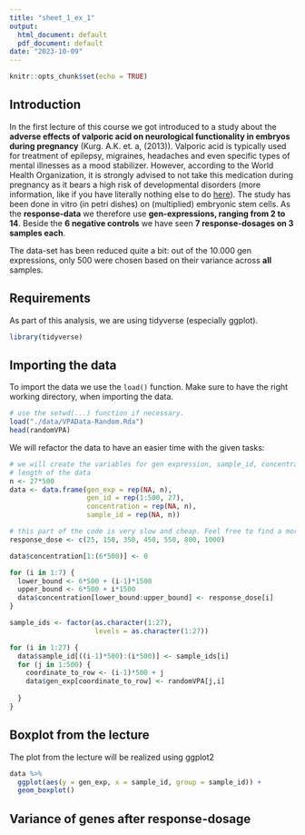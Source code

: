```yaml
---
title: "sheet_1_ex_1"
output:
  html_document: default
  pdf_document: default
date: "2023-10-09"
---
```


```r
knitr::opts_chunk$set(echo = TRUE)
```

## Introduction
In the first lecture of this course we got introduced to a study about the **adverse effects of valporic acid on neurological functionality in embryos during pregnancy** (Kurg. A.K. et. a, (2013)). Valporic acid is typically used for treatment of epilepsy, migraines, headaches and even specific types of mental illnesses as a mood stabilizer. However, according to the World Health Organization, it is strongly advised to not take this medication during pregnancy as it bears a high risk of developmental disorders (more information, like if you have literally nothing else to do [here](https://www.who.int/news/item/02-05-2023-use-of-valproic-acid-in-women-and-girls-of-childbearing-potential#:~:text=Valproic%20acid%20%28sodium%20valproate%29%20should%20not%20be%20prescribed,to%20valproic%20acid%20%28sodium%20valproate%29%20in%20the%20womb.)). The study has been done in vitro (in petri dishes) on (multiplied) embryonic stem cells. As the **response-data** we therefore use **gen-expressions, ranging from 2 to 14**. Beside the **6 negative controls** we have seen **7 response-dosages on 3 samples each**.

The data-set has been reduced quite a bit: out of the 10.000 gen expressions, only 500 were chosen based on their variance across **all** samples.

## Requirements
As part of this analysis, we are using tidyverse (especially ggplot).
```r
library(tidyverse)
```

## Importing the data
To import the data we use the `load()` function. Make sure to have the right working directory, when importing the data. 

```r
# use the setwd(...) function if necessary.
load("./data/VPAData-Random.Rda")
head(randomVPA)
```
We will refactor the data to have an easier time with the given tasks:
```r

# we will create the variables for gen expression, sample_id, concentration and gen id
# length of the data
n <- 27*500
data <- data.frame(gen_exp = rep(NA, n),
                   gen_id = rep(1:500, 27),
                   concentration = rep(NA, n),
                   sample_id = rep(NA, n))

# this part of the code is very slow and cheap. Feel free to find a more elegant solution
response_dose <- c(25, 150, 350, 450, 550, 800, 1000)

data$concentration[1:(6*500)] <- 0

for (i in 1:7) {
  lower_bound <- 6*500 + (i-1)*1500
  upper_bound <- 6*500 + i*1500
  data$concentration[lower_bound:upper_bound] <- response_dose[i]
}

sample_ids <- factor(as.character(1:27),
                     levels = as.character(1:27))

for (i in 1:27) {
  data$sample_id[((i-1)*500):(i*500)] <- sample_ids[i]
  for (j in 1:500) {
    coordinate_to_row <- (i-1)*500 + j
    data$gen_exp[coordinate_to_row] <- randomVPA[j,i]
    
  }
}
```
## Boxplot from the lecture
The plot from the lecture will be realized using ggplot2
```r
data %>%
  ggplot(aes(y = gen_exp, x = sample_id, group = sample_id)) +
  geom_boxplot()

```
## Variance of genes after response-dosage
